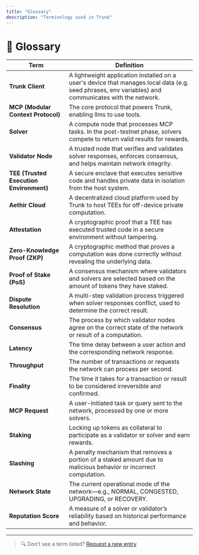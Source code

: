 ```yaml
---
title: "Glossary"
description: "Terminology used in Trunk"
---
```


# 📘 Glossary

| **Term**                      | **Definition**                                                                                                                                     |
|------------------------------|------------------------------------------------------------------------------------------------------------------------------------------------------|
| **Trunk Client**             | A lightweight application installed on a user's device that manages local data (e.g. seed phrases, env variables) and communicates with the network. |
| **MCP (Modular Context Protocol)** | The core protocol that powers Trunk, enabling llms to use tools.                                      |
| **Solver**                   | A compute node that processes MCP tasks. In the post-testnet phase, solvers compete to return valid results for rewards.                            |
| **Validator Node**           | A trusted node that verifies and validates solver responses, enforces consensus, and helps maintain network integrity.                             |
| **TEE (Trusted Execution Environment)** | A secure enclave that executes sensitive code and handles private data in isolation from the host system.                  |
| **Aethir Cloud**             | A decentralized cloud platform used by Trunk to host TEEs for off-device private computation.                                                      |
| **Attestation**              | A cryptographic proof that a TEE has executed trusted code in a secure environment without tampering.                                               |
| **Zero-Knowledge Proof (ZKP)** | A cryptographic method that proves a computation was done correctly without revealing the underlying data.                                          |
| **Proof of Stake (PoS)**     | A consensus mechanism where validators and solvers are selected based on the amount of tokens they have staked.                                     |
| **Dispute Resolution**       | A multi-step validation process triggered when solver responses conflict, used to determine the correct result.                                    |
| **Consensus**                | The process by which validator nodes agree on the correct state of the network or result of a computation.                                          |
| **Latency**                  | The time delay between a user action and the corresponding network response.                                                                        |
| **Throughput**               | The number of transactions or requests the network can process per second.                                                                          |
| **Finality**                 | The time it takes for a transaction or result to be considered irreversible and confirmed.                                                          |
| **MCP Request**              | A user-initiated task or query sent to the network, processed by one or more solvers.                                                               |
| **Staking**                  | Locking up tokens as collateral to participate as a validator or solver and earn rewards.                                                           |
| **Slashing**                 | A penalty mechanism that removes a portion of a staked amount due to malicious behavior or incorrect computation.                                   |
| **Network State**            | The current operational mode of the network—e.g., NORMAL, CONGESTED, UPGRADING, or RECOVERY.                                                        |
| **Reputation Score**         | A measure of a solver or validator’s reliability based on historical performance and behavior.                                                      |

---

> 🔍 Don’t see a term listed? [Request a new entry](https://github.com/trunk/docs/issues)
